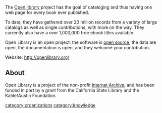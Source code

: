 

The [http://openlibrary.org/ Open library] project has the goal of cataloging and thus having one web page for every book ever published. 

To date, they have gathered over 20 million records from a variety of large catalogs as well as single contributions, with more on the way. They currently also have a over 1,000,000 free ebook titles available.

Open Library is an open project: the software is [[open source]], the data are open, the documentation is open, and they welcome your contribution. 

Website: http://openlibrary.org/

==About==
Open Library is a project of the non-profit [[Internet Archive]], and has been funded in part by a grant from the California State Library and the Kahle/Austin Foundation.

{{stub}}
[[category:organizations]]
[[category:knowledge]]